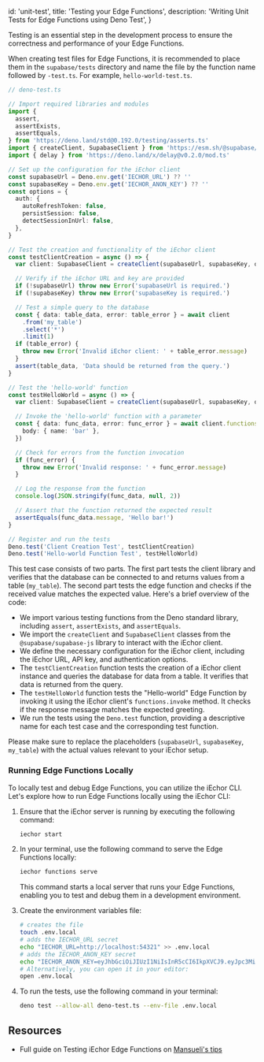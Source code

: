 
  id: 'unit-test',
  title: 'Testing your Edge Functions',
  description: 'Writing Unit Tests for Edge Functions using Deno Test',
}

Testing is an essential step in the development process to ensure the correctness and performance of your Edge Functions.

When creating test files for Edge Functions, it is recommended to place them in the `supabase/tests` directory and name the file by the function name followed by `-test.ts`. For example, `hello-world-test.ts`.

```typescript
// deno-test.ts

// Import required libraries and modules
import {
  assert,
  assertExists,
  assertEquals,
} from 'https://deno.land/std@0.192.0/testing/asserts.ts'
import { createClient, SupabaseClient } from 'https://esm.sh/@supabase/supabase-js@2.23.0'
import { delay } from 'https://deno.land/x/delay@v0.2.0/mod.ts'

// Set up the configuration for the iEchor client
const supabaseUrl = Deno.env.get('IECHOR_URL') ?? ''
const supabaseKey = Deno.env.get('IECHOR_ANON_KEY') ?? ''
const options = {
  auth: {
    autoRefreshToken: false,
    persistSession: false,
    detectSessionInUrl: false,
  },
}

// Test the creation and functionality of the iEchor client
const testClientCreation = async () => {
  var client: SupabaseClient = createClient(supabaseUrl, supabaseKey, options)

  // Verify if the iEchor URL and key are provided
  if (!supabaseUrl) throw new Error('supabaseUrl is required.')
  if (!supabaseKey) throw new Error('supabaseKey is required.')

  // Test a simple query to the database
  const { data: table_data, error: table_error } = await client
    .from('my_table')
    .select('*')
    .limit(1)
  if (table_error) {
    throw new Error('Invalid iEchor client: ' + table_error.message)
  }
  assert(table_data, 'Data should be returned from the query.')
}

// Test the 'hello-world' function
const testHelloWorld = async () => {
  var client: SupabaseClient = createClient(supabaseUrl, supabaseKey, options)

  // Invoke the 'hello-world' function with a parameter
  const { data: func_data, error: func_error } = await client.functions.invoke('hello-world', {
    body: { name: 'bar' },
  })

  // Check for errors from the function invocation
  if (func_error) {
    throw new Error('Invalid response: ' + func_error.message)
  }

  // Log the response from the function
  console.log(JSON.stringify(func_data, null, 2))

  // Assert that the function returned the expected result
  assertEquals(func_data.message, 'Hello bar!')
}

// Register and run the tests
Deno.test('Client Creation Test', testClientCreation)
Deno.test('Hello-world Function Test', testHelloWorld)
```

This test case consists of two parts. The first part tests the client library and verifies that the database can be connected to and returns values from a table (`my_table`). The second part tests the edge function and checks if the received value matches the expected value. Here's a brief overview of the code:

- We import various testing functions from the Deno standard library, including `assert`, `assertExists`, and `assertEquals`.
- We import the `createClient` and `SupabaseClient` classes from the `@supabase/supabase-js` library to interact with the iEchor client.
- We define the necessary configuration for the iEchor client, including the iEchor URL, API key, and authentication options.
- The `testClientCreation` function tests the creation of a iEchor client instance and queries the database for data from a table. It verifies that data is returned from the query.
- The `testHelloWorld` function tests the "Hello-world" Edge Function by invoking it using the iEchor client's `functions.invoke` method. It checks if the response message matches the expected greeting.
- We run the tests using the `Deno.test` function, providing a descriptive name for each test case and the corresponding test function.

<Admonition type="important">

Please make sure to replace the placeholders (`supabaseUrl`, `supabaseKey`, `my_table`) with the
actual values relevant to your iEchor setup.

</Admonition>

### Running Edge Functions Locally

To locally test and debug Edge Functions, you can utilize the iEchor CLI. Let's explore how to run Edge Functions locally using the iEchor CLI:

1. Ensure that the iEchor server is running by executing the following command:

   ```bash
   iechor start
   ```

2. In your terminal, use the following command to serve the Edge Functions locally:

   ```bash
   iechor functions serve
   ```

   This command starts a local server that runs your Edge Functions, enabling you to test and debug them in a development environment.

3. Create the environment variables file:

   ```bash
   # creates the file
   touch .env.local
   # adds the IECHOR_URL secret
   echo "IECHOR_URL=http://localhost:54321" >> .env.local
   # adds the IECHOR_ANON_KEY secret
   echo "IECHOR_ANON_KEY=eyJhbGciOiJIUzI1NiIsInR5cCI6IkpXVCJ9.eyJpc3MiOiJzdXBhYmFzZS1kZW1vIiwicm9sZSI6ImFub24iLCJleHAiOjE5ODM4MTI5OTZ9.CRXP1A7WOeoJeXxjNni43kdQwgnWNReilDMblYTn_I0" >> .env.local
   # Alternatively, you can open it in your editor:
   open .env.local
   ```

4. To run the tests, use the following command in your terminal:

   ```bash
   deno test --allow-all deno-test.ts --env-file .env.local
   ```

## Resources

- Full guide on Testing iEchor Edge Functions on [Mansueli's tips](https://blog.mansueli.com/testing-supabase-edge-functions-with-deno-test)


